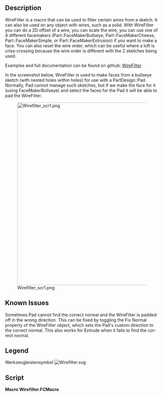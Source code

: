 <languages/>

<div lang="en" dir="ltr" class="mw-content-ltr">
{{Macro
|Name=Macro WireFilter
|Icon=Wirefilter.svg
|Description=Filter wires from sketches, 2D offsets, scales, rearranges wire order
|Author=TheMarkster
|Version=0.2023.10.19
|Date=2022-10-19
|FCVersion=Python 3 versions
|Download=[https://wiki.freecad.org/File:Wirefilter.svg ToolBar Icon]
|Links=[https://github.com/mwganson/wirefilter Full Documentation on Github]
}}
</div>

<div lang="en" dir="ltr" class="mw-content-ltr">
== Description ==
</div>

<div lang="en" dir="ltr" class="mw-content-ltr">
WireFilter is a macro that can be used to filter certain wires from a sketch. It can also be used on any object with wires, such as a solid. With WireFilter you can do a 2D offset of a wire, you can scale the wire, you can use one of 4 different facemakers (Part::FaceMakerBullseye, Part::FaceMakerCheese, Part::FaceMakerSimple, or Part::FaceMakerExtrusion) if you want to make a face. You can also reset the wire order, which can be useful where a loft is criss-crossing because the wire order is different with the 2 sketches being used.
</div>

<div lang="en" dir="ltr" class="mw-content-ltr">
Examples and full documentation can be found on github: [https://github.com/mwganson/wirefilter WireFilter].
</div>

<div lang="en" dir="ltr" class="mw-content-ltr">
In the screenshot below, WireFilter is used to make faces from a bullseye sketch (with nested holes within holes) for use with a PartDesign::Pad. Normally, Pad cannot manage such sketches, but if we make the face for it (using FaceMakerBullseye) and select the faces for the Pad it will be able to pad the WireFilter.
</div>

[[File:Wirefilter_scr1.png|600px]]
<div lang="en" dir="ltr" class="mw-content-ltr">
{{Caption|Macro WireFilter screenshot‎}}
</div>

<div lang="en" dir="ltr" class="mw-content-ltr">
== Known Issues ==
</div>

<div lang="en" dir="ltr" class="mw-content-ltr">
Sometimes Pad cannot find the correct normal and the WireFilter is padded off in the wrong direction. This can be fixed by toggling the Fix Normal property of the WireFilter object, which sets the Pad's custom direction to the correct normal. This also works for Extrude when it fails to find the correct normal.
</div>

<div lang="en" dir="ltr" class="mw-content-ltr">
== Legend ==
</div>

{{Codeextralink|https://gist.github.com/mwganson/0aedd5e9057650d0a1f0483f3cc2fa6c/raw/28575fbb2042790d779bcd293c048a4123f4a771/wirefilter.FCMacro|wirefilter.FCMacro}}

Werkzeugleistensymbol [[Image:Wirefilter.svg]]

<div lang="en" dir="ltr" class="mw-content-ltr">
== Script ==
</div>

'''Macro Wirefilter.FCMacro'''

{{CodeDownload|https://gist.github.com/mwganson/0aedd5e9057650d0a1f0483f3cc2fa6c|Wirefilter.FCMacro}}